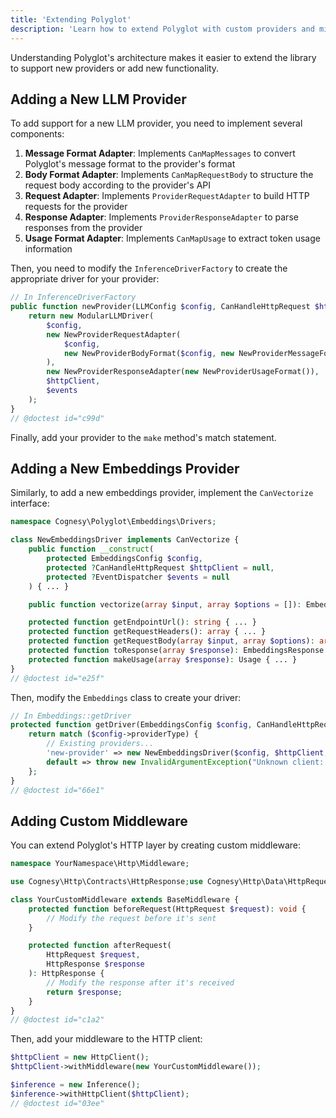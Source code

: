 ```yaml
---
title: 'Extending Polyglot'
description: 'Learn how to extend Polyglot with custom providers and middleware.'
---
```


Understanding Polyglot's architecture makes it easier to extend the library to support new providers or add new functionality.

## Adding a New LLM Provider

To add support for a new LLM provider, you need to implement several components:

1. **Message Format Adapter**: Implements `CanMapMessages` to convert Polyglot's message format to the provider's format
2. **Body Format Adapter**: Implements `CanMapRequestBody` to structure the request body according to the provider's API
3. **Request Adapter**: Implements `ProviderRequestAdapter` to build HTTP requests for the provider
4. **Response Adapter**: Implements `ProviderResponseAdapter` to parse responses from the provider
5. **Usage Format Adapter**: Implements `CanMapUsage` to extract token usage information

Then, you need to modify the `InferenceDriverFactory` to create the appropriate driver for your provider:

```php
// In InferenceDriverFactory
public function newProvider(LLMConfig $config, CanHandleHttpRequest $httpClient, EventDispatcher $events): CanHandleInference {
    return new ModularLLMDriver(
        $config,
        new NewProviderRequestAdapter(
            $config,
            new NewProviderBodyFormat($config, new NewProviderMessageFormat())
        ),
        new NewProviderResponseAdapter(new NewProviderUsageFormat()),
        $httpClient,
        $events
    );
}
// @doctest id="c99d"
```

Finally, add your provider to the `make` method's match statement.



## Adding a New Embeddings Provider

Similarly, to add a new embeddings provider, implement the `CanVectorize` interface:

```php
namespace Cognesy\Polyglot\Embeddings\Drivers;

class NewEmbeddingsDriver implements CanVectorize {
    public function __construct(
        protected EmbeddingsConfig $config,
        protected ?CanHandleHttpRequest $httpClient = null,
        protected ?EventDispatcher $events = null
    ) { ... }

    public function vectorize(array $input, array $options = []): EmbeddingsResponse { ... }

    protected function getEndpointUrl(): string { ... }
    protected function getRequestHeaders(): array { ... }
    protected function getRequestBody(array $input, array $options): array { ... }
    protected function toResponse(array $response): EmbeddingsResponse { ... }
    protected function makeUsage(array $response): Usage { ... }
}
// @doctest id="e25f"
```

Then, modify the `Embeddings` class to create your driver:

```php
// In Embeddings::getDriver
protected function getDriver(EmbeddingsConfig $config, CanHandleHttpRequest $httpClient): CanVectorize {
    return match ($config->providerType) {
        // Existing providers...
        'new-provider' => new NewEmbeddingsDriver($config, $httpClient, $this->events),
        default => throw new InvalidArgumentException("Unknown client: {$config->providerType}"),
    };
}
// @doctest id="66e1"
```



## Adding Custom Middleware

You can extend Polyglot's HTTP layer by creating custom middleware:

```php
namespace YourNamespace\Http\Middleware;

use Cognesy\Http\Contracts\HttpResponse;use Cognesy\Http\Data\HttpRequest;use Cognesy\Http\Middleware\Base\BaseMiddleware;

class YourCustomMiddleware extends BaseMiddleware {
    protected function beforeRequest(HttpRequest $request): void {
        // Modify the request before it's sent
    }

    protected function afterRequest(
        HttpRequest $request,
        HttpResponse $response
    ): HttpResponse {
        // Modify the response after it's received
        return $response;
    }
}
// @doctest id="c1a2"
```

Then, add your middleware to the HTTP client:

```php
$httpClient = new HttpClient();
$httpClient->withMiddleware(new YourCustomMiddleware());

$inference = new Inference();
$inference->withHttpClient($httpClient);
// @doctest id="03ee"
```
